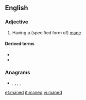 ==English==

===Adjective===
{{en-adj}}

# {{lb|en|chiefly|in combination}} Having a (specified form of) [[mane]]

====Derived terms====
* {{l|en|maned seal}}
* {{l|en|maned sheep}}

===Anagrams===
* {{l|en|ad-men}}, {{l|en|admen}}, {{l|en|amend}}, {{l|en|Medan}}, {{l|en|named}}

[[et:maned]]
[[it:maned]]
[[vi:maned]]